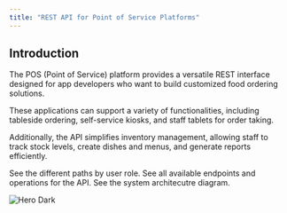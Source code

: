 ```yaml
---
title: "REST API for Point of Service Platforms"
---
```


## Introduction

The POS (Point of Service) platform provides a versatile REST interface designed for app developers who want to build customized food ordering solutions.

These applications can support a variety of functionalities, including tableside ordering, self-service kiosks, and staff tablets for order taking.

Additionally, the API simplifies inventory management, allowing staff to track stock levels, create dishes and menus, and generate reports efficiently.

<Card title="View flows" icon="user" horizontal href="/api-flows/admin">
  See the different paths by user role.
</Card>

<Card title="API reference" icon="square-code" horizontal href="/api-reference/endpoint">
  See all available endpoints and operations for the API.
</Card>

<Card title="System architecture" icon="diagram-project" horizontal href="/architecture/architecture">
  See the system architecutre diagram.
</Card>

<img
  className="hidden dark:block"
  src="/logo/Logo_Kitchen3.svg"
  alt="Hero Dark"
/>